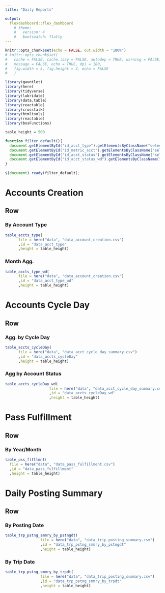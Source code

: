 ```yaml
---
title: "Daily Reports"

output:
  flexdashboard::flex_dashboard
    # theme: 
    #   version: 4
    #   bootswatch: flatly
---
```


```r
knitr::opts_chunk$set(echo = FALSE, out.width = "100%")
# knitr::opts_chunk$set(
#   cache = FALSE, cache.lazy = FALSE, autodep = TRUE, warning = FALSE, 
#   message = FALSE, echo = TRUE, dpi = 180,
#   fig.width = 5, fig.height = 3, echo = FALSE
#   )
```

<!--#general comments===========================================================
#~~~~~~~~~~~~~~~~~~~~~~~~~~~~~~~~~~~~~~~~~~~~~~~~~~~~~~~~~~~~~~~~~~~~~~~~~~~~~~~
#
# This is [[insert description here - what it does/solve]]
#
# By: mike gaunt, michael.gaunt@wsp.com
#
# README: [[insert brief readme here]]
#-------- [[insert brief readme here]]
#
# *please use 80 character margins
# *please go to https://pkgs.rstudio.com/flexdashboard/articles/layouts.html
# to explore the different layouts available for the flexdashboard framework
#
#~~~~~~~~~~~~~~~~~~~~~~~~~~~~~~~~~~~~~~~~~~~~~~~~~~~~~~~~~~~~~~~~~~~~~~~~~~~ -->

<!--#library set-up=============================================================
#~~~~~~~~~~~~~~~~~~~~~~~~~~~~~~~~~~~~~~~~~~~~~~~~~~~~~~~~~~~~~~~~~~~~~~~~~~~~~~~
#content in this section should be removed if in production - ok for dev -->
```r
library(gauntlet)
library(here)
library(tidyverse)
library(lubridate)
library(data.table)
library(reactable)
library(crosstalk)
library(htmltools)
library(reactable)
library(bosFunctions)

```

<!--#source helpers/utilities===================================================
#~~~~~~~~~~~~~~~~~~~~~~~~~~~~~~~~~~~~~~~~~~~~~~~~~~~~~~~~~~~~~~~~~~~~~~~~~~~~~~~
#content in this section should be removed if in production - ok for dev -->
```r
table_height = 500
```

<!--#source data================================================================
#~~~~~~~~~~~~~~~~~~~~~~~~~~~~~~~~~~~~~~~~~~~~~~~~~~~~~~~~~~~~~~~~~~~~~~~~~~~~~~~
#content in this section should be removed if in production - ok for dev 
#area to upload data with and to perform initial munging
#please add test data here so that others may use/unit test these scripts -->
```js
function filter_default(){
  document.getElementById("id_acct_type").getElementsByClassName("selectized")[0].selectize.setValue("All",false) 
  document.getElementById("id_metric_acct").getElementsByClassName("selectized")[0].selectize.setValue("Acct Count",false) 
  document.getElementById("id_acct_status").getElementsByClassName("selectized")[0].selectize.setValue(["Active", "Pending Close"],false)
  document.getElementById("id_acct_status_wd").getElementsByClassName("selectized")[0].selectize.setValue(["Active", "Pending Close"],false) 
}
    
$(document).ready(filter_default);
```


Accounts Creation 
================================================================================ 

Row {.tabset .tabset-fade}
--------------------------------------------------------------------------------

### By Account Type 
```r
table_accts_type(
      file = here("data", "data_account_creation.csv")
      ,id = "data_acct_type"
      ,height = table_height)
```

### Month Agg.
```r
table_accts_type_wd(
      file = here("data", "data_account_creation.csv")
      ,id = "data_acct_type_wd"
      ,height = table_height)
```

Accounts Cycle Day 
================================================================================ 

Row {.tabset .tabset-fade}
--------------------------------------------------------------------------------

### Agg. by Cycle Day {#week-agg}
```r
table_accts_cycleDay(
      file = here("data", "data_acct_cycle_day_summary.csv")
      ,id = "data_accts_cycleDay"
      ,height = table_height)
```

### Agg by Account Status {#daily-agg}
```r
table_accts_cycleDay_wd(
                    file = here("data", "data_acct_cycle_day_summary.csv")
                    ,id = "data_accts_cycleDay_wd"
                    ,height = table_height)
```

Pass Fulfillment
================================================================================ 

Row {.tabset .tabset-fade}
--------------------------------------------------------------------------------

### By Year/Month
```r
table_pss_flfllmnt(
  file = here("data", "data_pass_fulfillment.csv")
  ,id = "data_pass_fulfillment"
  ,height = table_height)
```

Daily Posting Summary 
================================================================================ 

Row {.tabset .tabset-fade}
--------------------------------------------------------------------------------

### By Posting Date 
```r
table_trp_pstng_smmry_by_pstngdt(
                file = here("data", "data_trip_posting_summary.csv")
                ,id = "data_trp_pstng_smmry_by_pstngdt"
                ,height = table_height)

```

### By Trip Date 
```r
table_trp_pstng_smmry_by_trpdt(
                file = here("data", "data_trip_posting_summary.csv")
                ,id = "data_trp_pstng_smmry_by_trpdt"
                ,height = table_height)
```

<style>
.container-fluid.crosstalk-bscols {
    margin-left: 30px;
    margin-right: 30px;
    white-space: normal
}

body>.container-fluid.crosstalk-bscols {
    margin-left: auto;
    margin-right: auto
}

.crosstalk-input-checkboxgroup .crosstalk-options-group .crosstalk-options-column {
    display: inline-block;
    padding-right: 12px;
    vertical-align: top
}

@media only screen and (max-width: 480px) {
    .crosstalk-input-checkboxgroup .crosstalk-options-group .crosstalk-options-column {
        display:block;
        padding-right: inherit
    }
}

.crosstalk-input {
    margin-bottom: 15px
}

.crosstalk-input .control-label {
    margin-bottom: 0;
    vertical-align: middle
}

.crosstalk-input input[type="checkbox"] {
    margin: 4px 0 0;
    margin-top: 1px;
    line-height: normal
}

.crosstalk-input .checkbox {
    position: relative;
    display: block;
    margin-top: 10px;
    margin-bottom: 10px
}

.crosstalk-input .checkbox>label {
    padding-left: 20px;
    margin-bottom: 0;
    font-weight: 400;
    cursor: pointer
}

.crosstalk-input .checkbox input[type="checkbox"],.crosstalk-input .checkbox-inline input[type="checkbox"] {
    position: absolute;
    margin-top: 2px;
    margin-left: -20px
}

.crosstalk-input .checkbox+.checkbox {
    margin-top: -5px
}

.crosstalk-input .checkbox-inline {
    position: relative;
    display: inline-block;
    padding-left: 20px;
    margin-bottom: 0;
    font-weight: 400;
    vertical-align: middle;
    cursor: pointer
}

.crosstalk-input .checkbox-inline+.checkbox-inline {
    margin-top: 0;
    margin-left: 10px
}

</style>





















